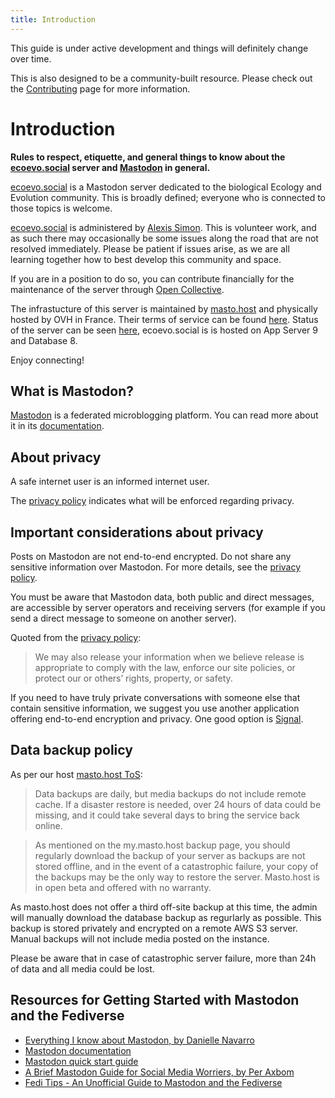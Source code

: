 ```yaml
---
title: Introduction
---
```


:::{.callout-note}
This guide is under active development and things will definitely change over time.

This is also designed to be a community-built resource.
Please check out the [Contributing](./how-to-contribute.html) page for more information.
:::

# Introduction

**Rules to respect, etiquette, and general things to know about the 
[ecoevo.social](https://ecoevo.social/about) server and [Mastodon](#what-is-mastodon) in general.**

[ecoevo.social](https://ecoevo.social/about) is a Mastodon server dedicated to the biological Ecology and Evolution community.
This is broadly defined; everyone who is connected to those topics is welcome.

[ecoevo.social](https://ecoevo.social/about) is administered by [Alexis Simon](https://ecoevo.social/@alxsim).
This is volunteer work, and as such there may occasionally be some issues along the road that are not resolved immediately.
Please be patient if issues arise, as we are all learning together how to best develop this community and space.

If you are in a position to do so, you can contribute financially for the maintenance of the server
through [Open Collective](https://opencollective.com/ecoevosocial).

The infrastucture of this server is maintained by [masto.host](https://masto.host) and physically hosted by OVH in France.
Their terms of service can be found [here](https://masto.host/tos).
Status of the server can be seen [here](https://status.masto.host/), ecoevo.social is is hosted on App Server 9 and Database 8.

Enjoy connecting!

## What is Mastodon?

[Mastodon](https://joinmastodon.org/) is a federated microblogging platform. You can read more about it in its [documentation](https://docs.joinmastodon.org/).

## About privacy

A safe internet user is an informed internet user.

The [privacy policy](https://ecoevo.social/terms) indicates what will be enforced regarding privacy.

:::{.callout-warning}
## Important considerations about privacy

Posts on Mastodon are not end-to-end encrypted. Do not share any sensitive information over Mastodon.
For more details, see the [privacy policy](https://ecoevo.social/terms).

You must be aware that Mastodon data, both public and direct messages,
are accessible by server operators and receiving servers 
(for example if you send a direct message to someone on another server).

Quoted from the [privacy policy](https://ecoevo.social/terms):

> We may also release your information when we believe release is appropriate to comply
> with the law, enforce our site policies, or protect our or others' rights, property, or safety.

If you need to have truly private conversations with someone else that contain sensitive information,
we suggest you use another application offering end-to-end encryption and privacy. One good option is [Signal](https://signal.org).
:::

## Data backup policy

As per our host [masto.host ToS](https://masto.host/tos/):

> Data backups are daily, but media backups do not include remote cache. If a disaster restore is needed, over 24 hours of data could be missing, and it could take several days to bring the service back online.

> As mentioned on the my.masto.host backup page, you should regularly download the backup of your server as backups are not stored offline, and in the event of a catastrophic failure, your copy of the backups may be the only way to restore the server. Masto.host is in open beta and offered with no warranty.

As masto.host does not offer a third off-site backup at this time,
the admin will manually download the database backup as regurlarly as possible.
This backup is stored privately and encrypted on a remote AWS S3 server.
Manual backups will not include media posted on the instance.

Please be aware that in case of catastrophic server failure,
more than 24h of data and all media could be lost.


## Resources for Getting Started with Mastodon and the Fediverse

* [Everything I know about Mastodon, by Danielle Navarro](https://blog.djnavarro.net/posts/2022-11-03_what-i-know-about-mastodon)
* [Mastodon documentation](https://docs.joinmastodon.org/)
* [Mastodon quick start guide](https://blog.joinmastodon.org/2018/08/mastodon-quick-start-guide/)
* [A Brief Mastodon Guide for Social Media Worriers, by Per Axbom](https://axbom.com/mastodon-guide/)
* [Fedi Tips - An Unofficial Guide to Mastodon and the Fediverse](https://fedi.tips)
